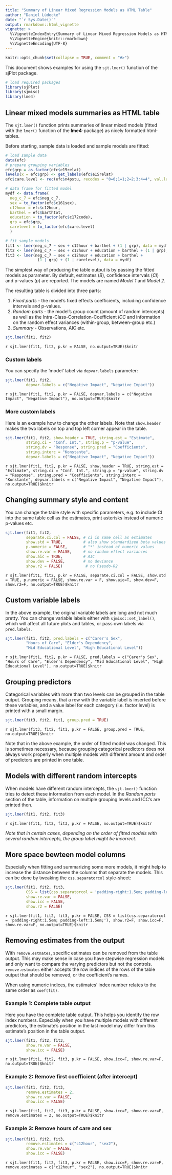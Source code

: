 ---
title: "Summary of Linear Mixed Regression Models as HTML Table"
author: "Daniel Lüdecke"
date: "`r Sys.Date()`"
output: rmarkdown::html_vignette
vignette: >
  %\VignetteIndexEntry{Summary of Linear Mixed Regression Models as HTML Table}
  %\VignetteEngine{knitr::rmarkdown}
  %\VignetteEncoding{UTF-8}
---

```{r echo = FALSE}
knitr::opts_chunk$set(collapse = TRUE, comment = "#>")
```

This document shows examples for using the `sjt.lmer()` function of the sjPlot package.

```{r, results='hide', message=FALSE, warning=FALSE}
# load required packages
library(sjPlot)
library(sjmisc)
library(lme4)
```

## Linear mixed models summaries as HTML table

The `sjt.lmer()` function prints summaries of linear mixed models (fitted with the `lmer()` function of the **lme4**-package) as nicely formatted html-tables.

Before starting, sample data is loaded and sample models are fitted:

```{r, results='hide'}
# load sample data
data(efc)
# prepare grouping variables
efc$grp = as.factor(efc$e15relat)
levels(x = efc$grp) <- get_labels(efc$e15relat)
efc$care.level <- rec(efc$n4pstu, recodes = "0=0;1=1;2=2;3:4=4", val.labels = c("none", "I", "II", "III"))

# data frame for fitted model
mydf <- data.frame(
  neg_c_7 = efc$neg_c_7,
  sex = to_factor(efc$c161sex),
  c12hour = efc$c12hour,
  barthel = efc$barthtot,
  education = to_factor(efc$c172code),
  grp = efc$grp,
  carelevel = to_factor(efc$care.level)
  )

# fit sample models
fit1 <- lmer(neg_c_7 ~ sex + c12hour + barthel + (1 | grp), data = mydf)
fit2 <- lmer(neg_c_7 ~ sex + c12hour + education + barthel + (1 | grp), data = mydf)
fit3 <- lmer(neg_c_7 ~ sex + c12hour + education + barthel +
              (1 | grp) + (1 | carelevel), data = mydf)
``` 

The simplest way of producing the table output is by passing the fitted models as parameter. By default, estimates (_B_), confidence intervals (_CI_) and p-values (_p_) are reported. The models are named _Model 1_ and _Model 2_.

The resulting table is divided into three parts:

1. _Fixed parts_ - the model's fixed effects coefficients, including confidence intervals and p-values.
2. _Random parts_ - the model's group count (amount of random intercepts) as well as the Intra-Class-Correlation-Coefficient _ICC_ and information on the random effect variances (within-group, between-group etc.)
3. _Summary_ - Observations, AIC etc.

```{r eval=FALSE}
sjt.lmer(fit1, fit2)
```
`r sjt.lmer(fit1, fit2, p.kr = FALSE, no.output=TRUE)$knitr`

### Custom labels
You can specify the 'model' label via `depvar.labels` parameter:

```{r eval=FALSE}
sjt.lmer(fit1, fit2,
         depvar.labels = c("Negative Impact", "Negative Impact"))
```
`r sjt.lmer(fit1, fit2, p.kr = FALSE, depvar.labels = c("Negative Impact", "Negative Impact"), no.output=TRUE)$knitr`

### More custom labels
Here is an example how to change the other labels. Note that `show.header` makes the two labels on top and top left corner appear in the table.

```{r eval=FALSE}
sjt.lmer(fit1, fit2, show.header = TRUE, string.est = "Estimate", 
         string.ci = "Conf. Int.", string.p = "p-value",
         string.dv = "Response", string.pred = "Coefficients",
         string.interc = "Konstante",
         depvar.labels = c("Negative Impact", "Negative Impact"))
```
`r sjt.lmer(fit1, fit2, p.kr = FALSE, show.header = TRUE, string.est = "Estimate", string.ci = "Conf. Int.", string.p = "p-value", string.dv = "Response", string.pred = "Coefficients", string.interc = "Konstante", depvar.labels = c("Negative Impact", "Negative Impact"), no.output=TRUE)$knitr`

## Changing summary style and content

You can change the table style with specific parameters, e.g. to include CI into the same table cell as the estimates, print asterisks instead of numeric p-values etc.

```{r eval=FALSE}
sjt.lmer(fit1, fit2,
         separate.ci.col = FALSE, # ci in same cell as estimates
         show.std = TRUE,         # also show standardized beta values
         p.numeric = FALSE,       # "*" instead of numeric values
         show.re.var = FALSE,     # no random effect variances
         show.aic = TRUE,         # AIC
         show.dev = FALSE,        # no deviance
         show.r2 = FALSE)          # no Pseudo-R2
```
`r sjt.lmer(fit1, fit2, p.kr = FALSE, separate.ci.col = FALSE, show.std = TRUE, p.numeric = FALSE, show.re.var = F, show.aic=T, show.dev=F, show.r2=F, no.output=TRUE)$knitr`


## Custom variable labels

In the above example, the original variable labels are long and not much pretty. You can change variable labels either with `sjmisc::set_label()`, which will affect all future plots and tables, or pass own labels via `pred.labels`.

```{r eval=FALSE}
sjt.lmer(fit1, fit2, pred.labels = c("Carer's Sex",
         "Hours of Care", "Elder's Dependency",
         "Mid Educational Level", "High Educational Level"))
```
`r sjt.lmer(fit1, fit2, p.kr = FALSE, pred.labels = c("Carer's Sex", "Hours of Care", "Elder's Dependency", "Mid Educational Level", "High Educational Level"), no.output=TRUE)$knitr`

## Grouping predictors

Categorical variables with more than two levels can be grouped in the table output. Grouping means, that a row with the variable label is inserted before these variables, and a value label for each category (i.e. factor level) is printed with a small margin.

```{r eval=FALSE}
sjt.lmer(fit3, fit2, fit1, group.pred = TRUE)
```
`r sjt.lmer(fit3, fit2, fit1, p.kr = FALSE, group.pred = TRUE, no.output=TRUE)$knitr`

Note that in the above example, the order of fitted model was changed. This is sometimes necessary, because grouping categorical predictors does not always work properly when multiple models with different amount and order of predictors are printed in one table.

## Models with different random intercepts

When models have different random intercepts, the `sjt.lmer()` function tries to detect these information from each model. In the _Random parts_ section of the table, information on multiple grouping levels and ICC's are printed then.

```{r eval=FALSE}
sjt.lmer(fit1, fit2, fit3)
```
`r sjt.lmer(fit1, fit2, fit3, p.kr = FALSE, no.output=TRUE)$knitr`

_Note that in certain cases, depending on the order of fitted models with several random intercepts, the group label might be incorrect._

## More space bewteen model columns

Especially when fitting and summarizing some more models, it might help to increase the distance between the columns that separate the models. This can be done by tweaking the `css.separatorcol` style-sheet:

```{r eval=FALSE}
sjt.lmer(fit1, fit2, fit3, 
         CSS = list(css.separatorcol = 'padding-right:1.5em; padding-left:1.5em;'),
         show.re.var = FALSE,
         show.icc = FALSE,
         show.r2 = FALSE)
```
`r sjt.lmer(fit1, fit2, fit3, p.kr = FALSE, CSS = list(css.separatorcol = 'padding-right:1.5em; padding-left:1.5em;'), show.r2=F, show.icc=F, show.re.var=F, no.output=TRUE)$knitr`


## Removing estimates from the output

With `remove.estmates`, specific estimates can be removed from the table output. This may make sense in case you have stepwise regression models and only want to compare the varying predictors but not the controls. `remove.estmates` either accepts the row indices of the rows of the table output that should be removed, or the coefficient's names.

When using numeric indices, the estimates' index number relates to the same order as `coef(fit)`.

### Example 1: Complete table output

Here you have the complete table output. This helps you identify the row index numbers. Especially when you have multiple models with different predictors, the estimate's position in the last model may differ from this estimate's position in the table output.

```{r eval=FALSE}
sjt.lmer(fit1, fit2, fit3,
         show.re.var = FALSE,
         show.icc = FALSE)
```
`r sjt.lmer(fit1, fit2, fit3, p.kr = FALSE, show.icc=F, show.re.var=F, no.output=TRUE)$knitr`

### Example 2: Remove first coefficient (after intercept)

```{r eval=FALSE}
sjt.lmer(fit1, fit2, fit3,
         remove.estimates = 2,
         show.re.var = FALSE,
         show.icc = FALSE)
```
`r sjt.lmer(fit1, fit2, fit3, p.kr = FALSE, show.icc=F, show.re.var=F, remove.estimates = 2, no.output=TRUE)$knitr`

### Example 3: Remove hours of care and sex

```{r eval=FALSE}
sjt.lmer(fit1, fit2, fit3,
         remove.estimates = c("c12hour", "sex2"),
         show.re.var = FALSE,
         show.icc = FALSE)
```
`r sjt.lmer(fit1, fit2, fit3, p.kr = FALSE, show.icc=F, show.re.var=F, remove.estimates = c("c12hour", "sex2"), no.output=TRUE)$knitr`

